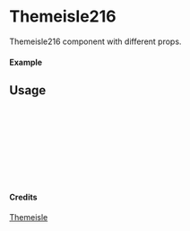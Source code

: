 
<Meta of={Themeisle216} title="Themeisle/Themeisle216" />

# Themeisle216

Themeisle216 component with different props.

#### Example

<Canvas of={Themeisle216.Primary} />

## Usage

```ts
import { Themeisle216 } from "yadl-ui";

const Example = () => {
  return (
      <Themeisle216 />
  );
};

export default Example;
```

#### Credits
[Themeisle](https://themeisle.com/illustrations)
